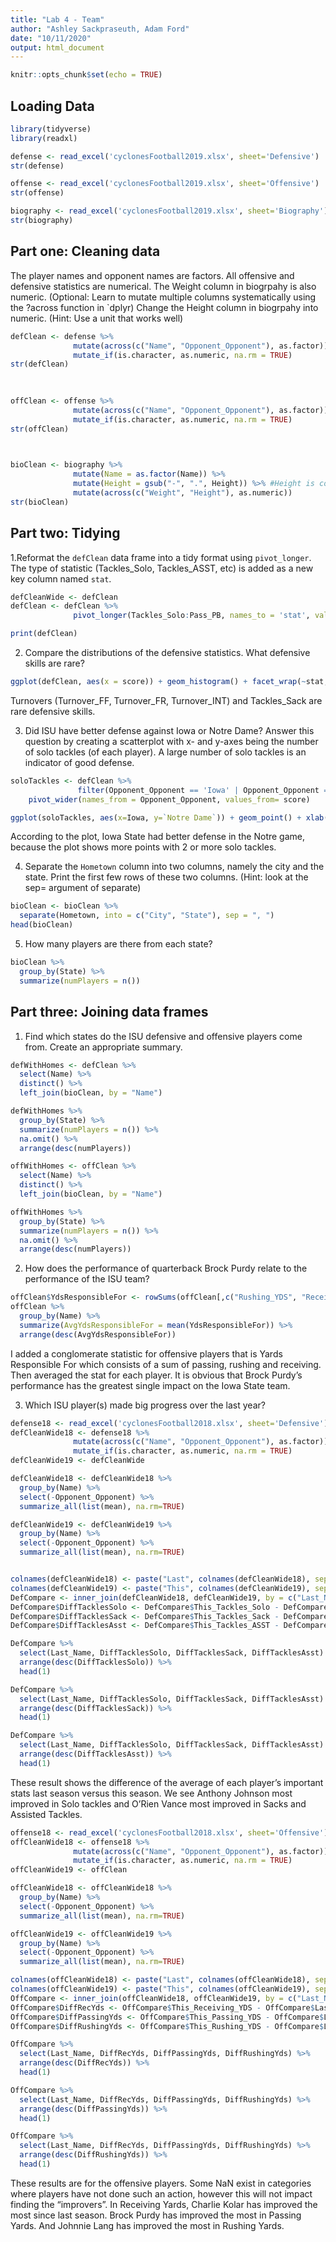 ```yaml
---
title: "Lab 4 - Team"
author: "Ashley Sackpraseuth, Adam Ford"
date: "10/11/2020"
output: html_document
---
```


```r
knitr::opts_chunk$set(echo = TRUE)
```

## Loading Data

```r
library(tidyverse)
library(readxl)

defense <- read_excel('cyclonesFootball2019.xlsx', sheet='Defensive')
str(defense)

offense <- read_excel('cyclonesFootball2019.xlsx', sheet='Offensive')
str(offense)

biography <- read_excel('cyclonesFootball2019.xlsx', sheet='Biography')
str(biography)
```

## Part one: Cleaning data
The player names and opponent names are factors.
All offensive and defensive statistics are numerical. The Weight column in biogrpahy is also numeric. (Optional: Learn to mutate multiple columns systematically using the ?across function in `dplyr)
Change the Height column in biogrpahy into numeric. (Hint: Use a unit that works well)
```r
defClean <- defense %>%
              mutate(across(c("Name", "Opponent_Opponent"), as.factor)) %>%
              mutate_if(is.character, as.numeric, na.rm = TRUE)
str(defClean)
  
  

offClean <- offense %>%
              mutate(across(c("Name", "Opponent_Opponent"), as.factor)) %>%
              mutate_if(is.character, as.numeric, na.rm = TRUE)
str(offClean)

  

bioClean <- biography %>%
              mutate(Name = as.factor(Name)) %>%
              mutate(Height = gsub("-", ".", Height)) %>% #Height is converted to ft.in
              mutate(across(c("Weight", "Height"), as.numeric))
str(bioClean)

```


## Part two: Tidying

1.Reformat the `defClean` data frame into a tidy format using `pivot_longer`. The type of statistic (Tackles_Solo, Tackles_ASST, etc) is added as a new key column named `stat`.

```r
defCleanWide <- defClean
defClean <- defClean %>%
              pivot_longer(Tackles_Solo:Pass_PB, names_to = 'stat', values_to='score')

print(defClean)
```


2. Compare the distributions of the defensive statistics. What defensive skills are rare?

```r
ggplot(defClean, aes(x = score)) + geom_histogram() + facet_wrap(~stat, scales = 'free_y') + ggtitle("Defense Statistics Distribution") + xlab("Score") + ylab("Count")
```
  
  Turnovers (Turnover_FF, Turnover_FR, Turnover_INT) and Tackles_Sack are rare defensive skills. 

3. Did ISU have better defense against Iowa or Notre Dame? Answer this question by creating a scatterplot with x- and y-axes being the number of solo tackles (of each player). A large number of solo tackles is an indicator of good defense.


```r
soloTackles <- defClean %>%
               filter(Opponent_Opponent == 'Iowa' | Opponent_Opponent == 'Notre Dame', stat == 'Tackles_Solo') %>%
    pivot_wider(names_from = Opponent_Opponent, values_from= score)

ggplot(soloTackles, aes(x=Iowa, y=`Notre Dame`)) + geom_point() + xlab('Solo tackles in Iowa game') + ylab('Solo tackles in Notre Dame game') + ggtitle("Notre Dame vs. Iowa Solo Tackles")

```

  According to the plot, Iowa State had better defense in the Notre game, because the plot shows more points with 2 or more solo tackles.

4. Separate the `Hometown` column into two columns, namely the city and the state. Print the first few rows of these two columns. (Hint: look at the sep= argument of separate)

```r
bioClean <- bioClean %>% 
  separate(Hometown, into = c("City", "State"), sep = ", ")
head(bioClean)
```

5. How many players are there from each state?

```r
bioClean %>%
  group_by(State) %>%
  summarize(numPlayers = n())
```


## Part three: Joining data frames

1. Find which states do the ISU defensive and offensive players come from. Create an appropriate summary.

```r
defWithHomes <- defClean %>%
  select(Name) %>%
  distinct() %>%
  left_join(bioClean, by = "Name")

defWithHomes %>% 
  group_by(State) %>%
  summarize(numPlayers = n()) %>%
  na.omit() %>%
  arrange(desc(numPlayers))

offWithHomes <- offClean %>%
  select(Name) %>%
  distinct() %>%
  left_join(bioClean, by = "Name")

offWithHomes %>% 
  group_by(State) %>%
  summarize(numPlayers = n()) %>%
  na.omit() %>%
  arrange(desc(numPlayers))

```

2. How does the performance of quarterback Brock Purdy relate to the performance of the ISU team?

```r
offClean$YdsResponsibleFor <- rowSums(offClean[,c("Rushing_YDS", "Receiving_YDS", "Passing_YDS")], na.rm=TRUE)
offClean %>%
  group_by(Name) %>%
  summarize(AvgYdsResponsibleFor = mean(YdsResponsibleFor)) %>%
  arrange(desc(AvgYdsResponsibleFor))
```

  I added a conglomerate statistic for offensive players that is Yards Responsible For which consists of a sum of passing, rushing and receiving. Then averaged the stat for each player. It is obvious that Brock Purdy's performance has the greatest single impact on the Iowa State team.

3. Which ISU player(s) made big progress over the last year? 
```r
defense18 <- read_excel('cyclonesFootball2018.xlsx', sheet='Defensive')
defCleanWide18 <- defense18 %>%
              mutate(across(c("Name", "Opponent_Opponent"), as.factor)) %>%
              mutate_if(is.character, as.numeric, na.rm = TRUE)
defCleanWide19 <- defCleanWide

defCleanWide18 <- defCleanWide18 %>%
  group_by(Name) %>%
  select(-Opponent_Opponent) %>%
  summarize_all(list(mean), na.rm=TRUE) 

defCleanWide19 <- defCleanWide19 %>%
  group_by(Name) %>%
  select(-Opponent_Opponent) %>%
  summarize_all(list(mean), na.rm=TRUE) 


colnames(defCleanWide18) <- paste("Last", colnames(defCleanWide18), sep = "_")
colnames(defCleanWide19) <- paste("This", colnames(defCleanWide19), sep = "_")
DefCompare <- inner_join(defCleanWide18, defCleanWide19, by = c("Last_Name" = "This_Name"))
DefCompare$DiffTacklesSolo <- DefCompare$This_Tackles_Solo - DefCompare$Last_Tackles_Solo
DefCompare$DiffTacklesSack <- DefCompare$This_Tackles_Sack - DefCompare$Last_Tackles_Sack
DefCompare$DiffTacklesAsst <- DefCompare$This_Tackles_ASST - DefCompare$Last_Tackles_ASST

DefCompare %>%
  select(Last_Name, DiffTacklesSolo, DiffTacklesSack, DiffTacklesAsst) %>%
  arrange(desc(DiffTacklesSolo)) %>%
  head(1)

DefCompare %>%
  select(Last_Name, DiffTacklesSolo, DiffTacklesSack, DiffTacklesAsst) %>%
  arrange(desc(DiffTacklesSack)) %>%
  head(1)

DefCompare %>%
  select(Last_Name, DiffTacklesSolo, DiffTacklesSack, DiffTacklesAsst) %>%
  arrange(desc(DiffTacklesAsst)) %>%
  head(1)
```

  These result shows the difference of the average of each player's important stats last season versus this season. We see Anthony Johnson most improved in Solo tackles and O'Rien Vance most improved in Sacks and Assisted Tackles.
  
```r
offense18 <- read_excel('cyclonesFootball2018.xlsx', sheet='Offensive')
offCleanWide18 <- offense18 %>%
              mutate(across(c("Name", "Opponent_Opponent"), as.factor)) %>%
              mutate_if(is.character, as.numeric, na.rm = TRUE)
offCleanWide19 <- offClean

offCleanWide18 <- offCleanWide18 %>%
  group_by(Name) %>%
  select(-Opponent_Opponent) %>%
  summarize_all(list(mean), na.rm=TRUE) 

offCleanWide19 <- offCleanWide19 %>%
  group_by(Name) %>%
  select(-Opponent_Opponent) %>%
  summarize_all(list(mean), na.rm=TRUE) 

colnames(offCleanWide18) <- paste("Last", colnames(offCleanWide18), sep = "_")
colnames(offCleanWide19) <- paste("This", colnames(offCleanWide19), sep = "_")
OffCompare <- inner_join(offCleanWide18, offCleanWide19, by = c("Last_Name" = "This_Name"))
OffCompare$DiffRecYds <- OffCompare$This_Receiving_YDS - OffCompare$Last_Receiving_YDS
OffCompare$DiffPassingYds <- OffCompare$This_Passing_YDS - OffCompare$Last_Passing_YDS
OffCompare$DiffRushingYds <- OffCompare$This_Rushing_YDS - OffCompare$Last_Rushing_YDS

OffCompare %>%
  select(Last_Name, DiffRecYds, DiffPassingYds, DiffRushingYds) %>%
  arrange(desc(DiffRecYds)) %>%
  head(1)

OffCompare %>%
  select(Last_Name, DiffRecYds, DiffPassingYds, DiffRushingYds) %>%
  arrange(desc(DiffPassingYds)) %>%
  head(1)

OffCompare %>%
  select(Last_Name, DiffRecYds, DiffPassingYds, DiffRushingYds) %>%
  arrange(desc(DiffRushingYds)) %>%
  head(1)
```
  
  These results are for the offensive players. Some NaN exist in categories where players have not done such an action, however this will not impact finding the "improvers". In Receiving Yards, Charlie Kolar has improved the most since last season. Brock Purdy has improved the most in Passing Yards. And Johnnie Lang has improved the most in Rushing Yards.
